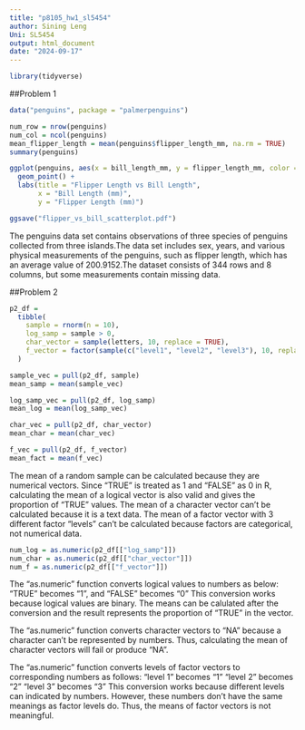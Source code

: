 ```yaml
---
title: "p8105_hw1_sl5454"
author: Sining Leng
Uni: SL5454
output: html_document
date: "2024-09-17"
---
```


```r
library(tidyverse)
```

##Problem 1

```r
data("penguins", package = "palmerpenguins")

num_row = nrow(penguins)
num_col = ncol(penguins)
mean_flipper_length = mean(penguins$flipper_length_mm, na.rm = TRUE)
summary(penguins)

ggplot(penguins, aes(x = bill_length_mm, y = flipper_length_mm, color = species)) +
  geom_point() +
  labs(title = "Flipper Length vs Bill Length",
       x = "Bill Length (mm)",
       y = "Flipper Length (mm)")

ggsave("flipper_vs_bill_scatterplot.pdf")
```
The penguins data set contains observations of three species of penguins collected from three islands.The data set includes sex, years, and various physical measurements of the 
penguins, such as flipper length, which has an average value of 200.9152.The dataset consists of 344 rows and 8 columns, but some measurements contain missing data.

##Problem 2

```r
p2_df =
  tibble(
    sample = rnorm(n = 10),
    log_samp = sample > 0,
    char_vector = sample(letters, 10, replace = TRUE),
    f_vector = factor(sample(c("level1", "level2", "level3"), 10, replace = TRUE))
  )

sample_vec = pull(p2_df, sample)
mean_samp = mean(sample_vec)

log_samp_vec = pull(p2_df, log_samp)
mean_log = mean(log_samp_vec)

char_vec = pull(p2_df, char_vector)
mean_char = mean(char_vec)

f_vec = pull(p2_df, f_vector)
mean_fact = mean(f_vec)
```

The mean of a random sample can be calculated because they are numerical vectors.
Since "TRUE" is treated as 1 and "FALSE" as 0 in R, calculating the mean of a logical vector is also valid and gives the proportion of "TRUE" values.
The mean of a character vector can't be calculated because it is a text data.
The mean of a factor vector with 3 different factor “levels” can't be calculated because factors are categorical, not numerical data.

```r
num_log = as.numeric(p2_df[["log_samp"]])
num_char = as.numeric(p2_df[["char_vector"]])
num_f = as.numeric(p2_df[["f_vector"]])
```

The "as.numeric" function converts logical values to numbers as below:
"TRUE" becomes "1", and "FALSE" becomes "0"
This conversion works because logical values are binary. The means can be calulated after the conversion and the result represents the proportion of "TRUE" in the vector.

The "as.numeric" function converts character vectors to "NA" because a character can't be represented by numbers. Thus, calculating the mean of character vectors will fail or produce "NA".

The "as.numeric" function converts levels of factor vectors to corresponding numbers as follows:
"level 1" becomes "1"
"level 2" becomes "2"
"level 3" becomes "3"
This conversion works because different levels can indicated by numbers. However, these numbers don't have the same meanings as factor levels do. Thus, the means of factor vectors is not meaningful.

